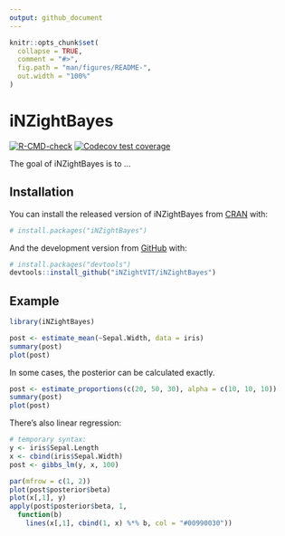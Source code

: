 ```yaml
---
output: github_document
---
```


<!-- README.md is generated from README.Rmd. Please edit that file -->

```r
knitr::opts_chunk$set(
  collapse = TRUE,
  comment = "#>",
  fig.path = "man/figures/README-",
  out.width = "100%"
)
```

# iNZightBayes

<!-- badges: start -->
[![R-CMD-check](https://github.com/iNZightVIT/iNZightBayes/workflows/R-CMD-check/badge.svg)](https://github.com/iNZightVIT/iNZightBayes/actions)
[![Codecov test coverage](https://codecov.io/gh/iNZightVIT/iNZightBayes/branch/master/graph/badge.svg)](https://codecov.io/gh/iNZightVIT/iNZightBayes?branch=master)
<!-- badges: end -->

The goal of iNZightBayes is to ...

## Installation

You can install the released version of iNZightBayes from [CRAN](https://CRAN.R-project.org) with:

``` r
# install.packages("iNZightBayes")
```

And the development version from [GitHub](https://github.com/) with:

``` r
# install.packages("devtools")
devtools::install_github("iNZightVIT/iNZightBayes")
```

## Example

```r
library(iNZightBayes)

post <- estimate_mean(~Sepal.Width, data = iris)
summary(post)
plot(post)
```


In some cases, the posterior can be calculated exactly.

```r
post <- estimate_proportions(c(20, 50, 30), alpha = c(10, 10, 10))
summary(post)
plot(post)
```


There's also linear regression:
```r
# temporary syntax:
y <- iris$Sepal.Length
x <- cbind(iris$Sepal.Width)
post <- gibbs_lm(y, x, 100)

par(mfrow = c(1, 2))
plot(post$posterior$beta)
plot(x[,1], y)
apply(post$posterior$beta, 1,
  function(b)
    lines(x[,1], cbind(1, x) %*% b, col = "#00990030"))
```

